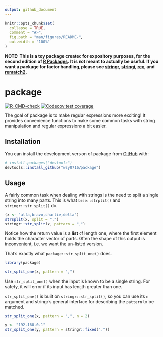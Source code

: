 ```yaml
---
output: github_document
---
```


<!-- README.md is generated from README.Rmd. Please edit that file -->

```r
knitr::opts_chunk$set(
  collapse = TRUE,
  comment = "#>",
  fig.path = "man/figures/README-",
  out.width = "100%"
)
```

**NOTE: This is a toy package created for expository purposes, for the second edition of [R Packages](https://r-pkgs.org). It is not meant to actually be useful. If you want a package for factor handling, please see [stringr](https://stringr.tidyverse.org), [stringi](https://stringi.gagolewski.com/),
[rex](https://cran.r-project.org/package=rex), and
[rematch2](https://cran.r-project.org/package=rematch2).**

# package

<!-- badges: start -->
[![R-CMD-check](https://github.com/wzy0716/package/actions/workflows/R-CMD-check.yaml/badge.svg)](https://github.com/wzy0716/package/actions/workflows/R-CMD-check.yaml)
[![Codecov test coverage](https://codecov.io/gh/wzy0716/package/graph/badge.svg)](https://app.codecov.io/gh/wzy0716/package)
<!-- badges: end -->

The goal of package is to make regular expressions more exciting!
It provides convenience functions to make some common tasks with string manipulation and regular expressions a bit easier.

## Installation

You can install the development version of package from [GitHub](https://github.com/wzy0716/package) with:
      
``` r
# install.packages("devtools")
devtools::install_github("wzy0716/package")
```

## Usage

A fairly common task when dealing with strings is the need to split a single string into many parts.
This is what `base::strplit()` and `stringr::str_split()` do.

```r
(x <- "alfa,bravo,charlie,delta")
strsplit(x, split = ",")
stringr::str_split(x, pattern = ",")
```

Notice how the return value is a **list** of length one, where the first element holds the character vector of parts.
Often the shape of this output is inconvenient, i.e. we want the un-listed version.

That's exactly what `package::str_split_one()` does.

```r
library(package)

str_split_one(x, pattern = ",")
```

Use `str_split_one()` when the input is known to be a single string.
For safety, it will error if its input has length greater than one.

`str_split_one()` is built on `stringr::str_split()`, so you can use its `n` argument and stringr's general interface for describing the `pattern` to be matched.

```r
str_split_one(x, pattern = ",", n = 2)

y <- "192.168.0.1"
str_split_one(y, pattern = stringr::fixed("."))
```
